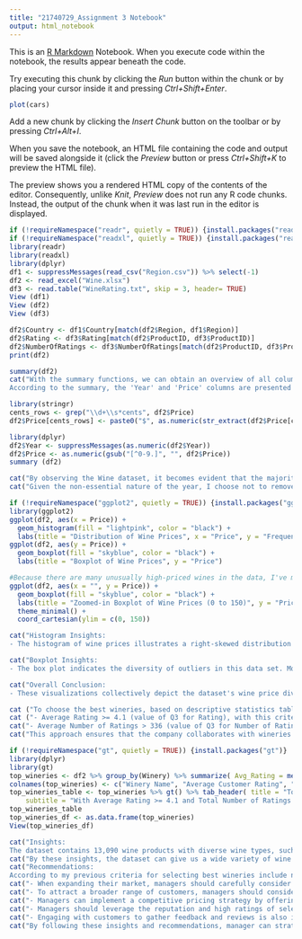 ---
title: "21740729_Assignment 3 Notebook"
output: html_notebook
---

This is an [R Markdown](http://rmarkdown.rstudio.com) Notebook. When you execute code within the notebook, the results appear beneath the code. 

Try executing this chunk by clicking the *Run* button within the chunk or by placing your cursor inside it and pressing *Ctrl+Shift+Enter*. 

```{r}
plot(cars)
```

Add a new chunk by clicking the *Insert Chunk* button on the toolbar or by pressing *Ctrl+Alt+I*.

When you save the notebook, an HTML file containing the code and output will be saved alongside it (click the *Preview* button or press *Ctrl+Shift+K* to preview the HTML file).

The preview shows you a rendered HTML copy of the contents of the editor. Consequently, unlike *Knit*, *Preview* does not run any R code chunks. Instead, the output of the chunk when it was last run in the editor is displayed.

```{r 1}
if (!requireNamespace("readr", quietly = TRUE)) {install.packages("readr")}
if (!requireNamespace("readxl", quietly = TRUE)) {install.packages("readxl")}
library(readr)
library(readxl)
library(dplyr)
df1 <- suppressMessages(read_csv("Region.csv")) %>% select(-1)
df2 <- read_excel("Wine.xlsx")
df3 <- read.table("WineRating.txt", skip = 3, header= TRUE)
View (df1)
View (df2)
View (df3)

df2$Country <- df1$Country[match(df2$Region, df1$Region)]
df2$Rating <- df3$Rating[match(df2$ProductID, df3$ProductID)]
df2$NumberOfRatings <- df3$NumberOfRatings[match(df2$ProductID, df3$ProductID)]
print(df2)
```


```{r 2.a.}
summary(df2)
cat("With the summary functions, we can obtain an overview of all columns in the Wine dataframe. 
According to the summary, the 'Year' and 'Price' columns are presented as character data types, but it might be more suitable to modify them as numeric data types. Additionally, there are some rows in the 'Price' column with varying units of currency. Moreover, the 'Year' column contains many values with a special sign 'N.V.' which may require handling.")
```

```{r 2.b}
library(stringr)
cents_rows <- grep("\\d+\\s*cents", df2$Price)
df2$Price[cents_rows] <- paste0("$", as.numeric(str_extract(df2$Price[cents_rows], "\\d+")) / 100)

library(dplyr)
df2$Year <- suppressMessages(as.numeric(df2$Year))
df2$Price <- as.numeric(gsub("[^0-9.]", "", df2$Price))
summary (df2)

cat("By observing the Wine dataset, it becomes evident that the majority of the NA values in the 'Year' column are associated with Sparkling Wine. Sparkling wines, often classified as 'Non-Vintage,' are crafted from a blend of grapes harvested in different years. Consequently, it is common for these wines not to carry a specific vintage year, explaining the absence of year values in this category.","\n") 
cat("Given the non-essential nature of the year, I choose not to remove rows with NA values. Removing them might impact statistics like Average Wine Price because the number of N/A values is more than 700.","\n")
```
```{r 3}
if (!requireNamespace("ggplot2", quietly = TRUE)) {install.packages("ggplot2")}
library(ggplot2)
ggplot(df2, aes(x = Price)) +
  geom_histogram(fill = "lightpink", color = "black") +
  labs(title = "Distribution of Wine Prices", x = "Price", y = "Frequency")
ggplot(df2, aes(y = Price)) +
  geom_boxplot(fill = "skyblue", color = "black") +
  labs(title = "Boxplot of Wine Prices", y = "Price")

#Because there are many unusually high-priced wines in the data, I've made a modified boxplot. It focuses on showing the typical wine prices (the central tendency) and the spread of prices (interquartile range) while still displaying the extreme outlier values. This adjusted chart makes it easier to see the normal price range, even with the presence of very expensive wines.
ggplot(df2, aes(x = "", y = Price)) +
  geom_boxplot(fill = "skyblue", color = "black") +
  labs(title = "Zoomed-in Boxplot of Wine Prices (0 to 150)", y = "Price") +
  theme_minimal() +
  coord_cartesian(ylim = c(0, 150))

cat("Histogram Insights: 
- The histogram of wine prices illustrates a right-skewed distribution with a heavy-tailed pattern. This pattern reveals that the dataset contains a wide range of wine prices, from budget-friendly to premium selections.","\n")

cat("Boxplot Insights: 
- The box plot indicates the diversity of outliers in this data set. Most of wine prices are concentrated within the interquartile range. However, the presence of multiple outliers on the higher side reveals significant fluctuations in wine prices of this dataset from low prices to extremely high prices. This suggests an opportunity to offer premium wine choices to customers looking for a luxurious option.","\n")

cat("Overall Conclusion: 
- These visualizations collectively depict the dataset's wine price diversity, offer a broad spectrum of wine prices, catering to both consumers on a limited budget and those looking for premium options.","\n")
```                                                                                         

```{r 4.a.}
cat ("To choose the best wineries, based on descriptive statistics table in task 2, my justification for these criteria is as follows:","\n")
cat ("- Average Rating >= 4.1 (value of Q3 for Rating), with this criteria, we can consider the wineries with rating in the upper 25% of the data. This implies that we're focusing on wineries with very good to excellent ratings.","\n")
cat("- Average Number of Ratings > 336 (value of Q3 for Number of Ratings): Similar to Average Ratings, my target is wineries that have received a significant amount of ratings from customers. With this criteria, we can select well-known wineries among the dataset based on consumer feedback.","\n")
cat("This approach ensures that the company collaborates with wineries that not only receive high ratings but also have a large consumer base, helping them stand out in the wine business.")
```


```{r 4.b.}
if (!requireNamespace("gt", quietly = TRUE)) {install.packages("gt")}
library(dplyr)
library(gt)
top_wineries <- df2 %>% group_by(Winery) %>% summarize( Avg_Rating = mean(Rating, na.rm = TRUE), TotalNumberOfRatings = sum(NumberOfRatings, na.rm = TRUE) ) %>% arrange(desc(Avg_Rating), desc(TotalNumberOfRatings)) %>% filter(Avg_Rating >= 4.1, TotalNumberOfRatings > 336) %>% mutate(Ranking = row_number())  
colnames(top_wineries) <- c("Winery Name", "Average Customer Rating", "Total Number of Ratings", "Ranking")
top_wineries_table <- top_wineries %>% gt() %>% tab_header( title = "Top Wineries List",
    subtitle = "With Average Rating >= 4.1 and Total Number of Ratings > 336" )
top_wineries_table
top_wineries_df <- as.data.frame(top_wineries)
View(top_wineries_df)
```

```{r 5}
cat("Insights:
The dataset contains 13,090 wine products with diverse wine types, such as production years spanning from 1961 to 2020 and wine prices ranging from $3.55 to $3410.79. The average customer rating is approximately 3.87, but the number of ratings varies significantly, with some wines having as few as 25 and others as many as 20,293 ratings.","\n")
cat("By these insights, the dataset can give us a wide variety of wine pricing, including both low-cost and high-end options. This variety allows us to reach a broader customer base by offering wines at various pricing points.Additionally, this selection can serve to satisfy both customers with limited budgets and those looking for high-end solutions.","\n")
cat("Recommendations: 
According to my previous criteria for selecting best wineries include not only high average ratings but also a substantial number of ratings. We can ensure that the chosen list of wineries not only produce quality wines but also have a sizable and engaged customer base. Based on the top wineries list, the following is my recomendation:","\n")
cat("- When expanding their market, managers should carefully consider collaborations with wineries. Focus on wineries with a track record of producing highly rated wines (Average Rating >= 4.1) to ensure the quality of products. Additionally, target wineries with a significant number of ratings (Average Number of Ratings > 336) to tap into their established consumer base.","\n")
cat("- To attract a broader range of customers, managers should consider collaborating with wineries that offer a variety of wine types. This diversification caters to different consumer preferences and increases the chances of appealing to a wider audience.","\n")
cat("- Managers can implement a competitive pricing strategy by offering the diversity in wine prices. This involves offering both affordable and premium wines to meet the needs of various customer segments.","\n")
cat("- Managers should leverage the reputation and high ratings of selected wineries for marketing strategy. By highlighting the wineries' achievements and the quality of their wines, the company can attract potential customers.","\n")
cat("- Engaging with customers to gather feedback and reviews is also important for further strengthening the wineries' reputation and market presence. With the customers' feecback, we can improve product quality and based on those feedbacks to build a loyal customer database.","\n") 
cat("By following these insights and recommendations, manager can strategically expand the market, building a strong presence by collaborating with reputable wineries and offering a diverse range of wines at competitive prices. This approach will likely lead to increased market share and customer satisfaction.","\n")
```

